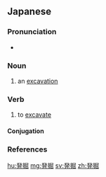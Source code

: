 {{also|发掘|發掘}}
==Japanese==
{{ja-kanjitab|はつ|k1=はっ|くつ|yomi=on}}

===Pronunciation===
* {{ja-pron|はっくつ|y=o|acc=0|dev=3|acc_ref=NHK}}

===Noun===
{{ja-noun|はっくつ|kyu=發掘}}

# an [[excavation]]

===Verb===
{{ja-verb-suru|はっくつ|kyu=發掘}}

# to [[excavate]]

====Conjugation====
{{ja-suru|はっくつ}}

===References===
<references/>

[[hu:発掘]]
[[mg:発掘]]
[[sv:発掘]]
[[zh:発掘]]